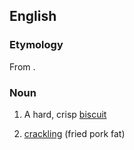 ==English==

===Etymology===
From {{etyl|fr|en}} {{m|fr|craquelin}}.

===Noun===
{{en-noun}}

# A hard, crisp [[biscuit]]
# {{lb|en|in the plural}} [[crackling]] (fried pork fat)